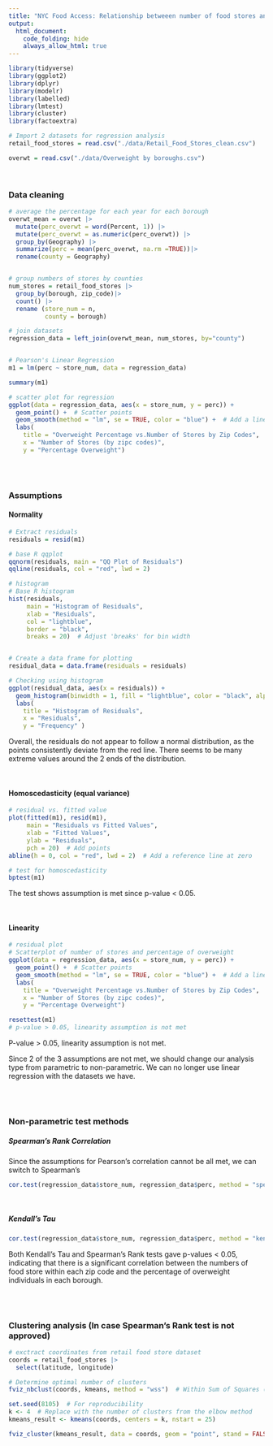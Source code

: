 ```yaml
---
title: "NYC Food Access: Relationship betweeen number of food stores and peprcentage of overweight"
output: 
  html_document:
    code_folding: hide
    always_allow_html: true
---
```


```r
library(tidyverse)
library(ggplot2)
library(dplyr)
library(modelr)
library(labelled)
library(lmtest)
library(cluster)
library(factoextra)
```

```r
# Import 2 datasets for regression analysis
retail_food_stores = read.csv("./data/Retail_Food_Stores_clean.csv")

overwt = read.csv("./data/Overweight by boroughs.csv")
```

<br>

### Data cleaning

```r
# average the percentage for each year for each borough
overwt_mean = overwt |>
  mutate(perc_overwt = word(Percent, 1)) |>
  mutate(perc_overwt = as.numeric(perc_overwt)) |>
  group_by(Geography) |>
  summarize(perc = mean(perc_overwt, na.rm =TRUE))|>
  rename(county = Geography) 


# group numbers of stores by counties
num_stores = retail_food_stores |>
  group_by(borough, zip_code)|>
  count() |>
  rename (store_num = n,
          county = borough)

# join datasets
regression_data = left_join(overwt_mean, num_stores, by="county")


# Pearson's Linear Regression
m1 = lm(perc ~ store_num, data = regression_data)

summary(m1)

# scatter plot for regression
ggplot(data = regression_data, aes(x = store_num, y = perc)) +
  geom_point() +  # Scatter points
  geom_smooth(method = "lm", se = TRUE, color = "blue") +  # Add a linear trend line
  labs(
    title = "Overweight Percentage vs.Number of Stores by Zip Codes",
    x = "Number of Stores (by zipc codes)",
    y = "Percentage Overweight")
```

<br> <br>

### Assumptions

#### Normality

```r
# Extract residuals
residuals = resid(m1)

# base R qqplot
qqnorm(residuals, main = "QQ Plot of Residuals")
qqline(residuals, col = "red", lwd = 2)

# histogram
# Base R histogram
hist(residuals, 
     main = "Histogram of Residuals", 
     xlab = "Residuals", 
     col = "lightblue", 
     border = "black", 
     breaks = 20)  # Adjust 'breaks' for bin width


# Create a data frame for plotting
residual_data = data.frame(residuals = residuals)

# Checking using histogram
ggplot(residual_data, aes(x = residuals)) +
  geom_histogram(binwidth = 1, fill = "lightblue", color = "black", alpha = 0.7) +  # Adjust binwidth as needed
  labs(
    title = "Histogram of Residuals",
    x = "Residuals",
    y = "Frequency" ) 


```

Overall, the residuals do not appear to follow a normal distribution, as the points consistently deviate from the red line. There seems to be many extreme values around the 2 ends of the distribution.

<br>

#### Homoscedasticity (equal variance)

```r
# residual vs. fitted value
plot(fitted(m1), resid(m1),
     main = "Residuals vs Fitted Values",
     xlab = "Fitted Values",
     ylab = "Residuals",
     pch = 20)  # Add points
abline(h = 0, col = "red", lwd = 2)  # Add a reference line at zero

# test for homoscedasticity
bptest(m1)
```

The test shows assumption is met since p-value < 0.05.

<br>

#### Linearity

```r
# residual plot
# Scatterplot of number of stores and percentage of overweight
ggplot(data = regression_data, aes(x = store_num, y = perc)) +
  geom_point() +  # Scatter points
  geom_smooth(method = "lm", se = TRUE, color = "blue") +  # Add a linear trend line
  labs(
    title = "Overweight Percentage vs.Number of Stores by Zip Codes",
    x = "Number of Stores (by zipc codes)",
    y = "Percentage Overweight")

resettest(m1)
# p-value > 0.05, linearity assumption is not met

```

P-value > 0.05, linearity assumption is not met.

Since 2 of the 3 assumptions are not met, we should change our analysis type from parametric to non-parametric. We can no longer use linear regression with the datasets we have.

<br> <br>

### Non-parametric test methods

##### Spearman's Rank Correlation

Since the assumptions for Pearson's correlation cannot be all met, we can switch to Spearman's

```r
cor.test(regression_data$store_num, regression_data$perc, method = "spearman")

```

<br>

##### Kendall's Tau

```r
cor.test(regression_data$store_num, regression_data$perc, method = "kendall")

```

Both Kendall's Tau and Spearman's Rank tests gave p-values \< 0.05, indicating that there is a significant correlation between the numbers of food store within each zip code and the percentage of overweight individuals in each borough.

<br> <br>

### Clustering analysis (In case Spearman's Rank test is not approved)

```r
# exctract coordinates from retail food store dataset
coords = retail_food_stores |>
  select(latitude, longitude)

```

```r
# Determine optimal number of clusters
fviz_nbclust(coords, kmeans, method = "wss")  # Within Sum of Squares (elbow method)

```

```r
set.seed(8105)  # For reproducibility
k <- 4  # Replace with the number of clusters from the elbow method
kmeans_result <- kmeans(coords, centers = k, nstart = 25)
```

```r
fviz_cluster(kmeans_result, data = coords, geom = "point", stand = FALSE)

```

